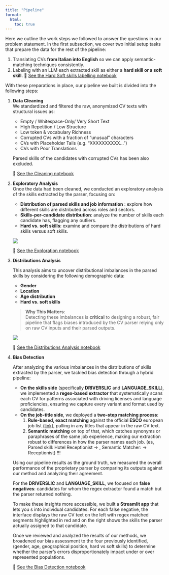```yaml
---
title: "Pipeline"
format:
  html:
    toc: true
---
```


Here we outline the work steps we followed to answer the questions in our problem statement. In the first subsection, we cover two initial setup tasks that prepare the data for the rest of the pipeline:

1. Translating CVs **from Italian into English** so we can apply semantic-matching techniques consistently. 
2. Labeling with an LLM each extracted skill as either a **hard skill or a soft skill**. 🔗 [See the Hard Soft skills labelling notebook](../hiring_cv_bias/hard_soft_skills_labelling/hard_soft_skill_labelling.html)   

With these preparations in place, our pipeline we built is divided into the following steps:

1. **Data Cleaning**  
   We standardized and filtered the raw, anonymized CV texts with structural issues as:
   - Empty / Whitespace-Only/ Very Short Text
   - High Repetition / Low Structure
   - Low token & vocabulary Richness
   - Corrupted CVs with a fraction of “unusual” characters
   - CVs with Placeholder Tails (e.g. “XXXXXXXXXX…”)
   - CVs with Poor Translations

   Parsed skills of the candidates with corrupted CVs has been also excluded.

   🔗 [See the Cleaning notebook](../notebooks/data_cleaning.html)

2. **Exploratory Analysis**  
   Once the data had been cleaned, we conducted an exploratory analysis of the skills extracted by the parser, focusing on:
   - **Distribution of parsed skills and job information** : explore how different skills are distributed across roles and sectors.
   - **Skills-per-candidate distribution**: analyze the number of skills each candidate has, flagging any outliers.
   - **Hard vs. soft skills**: examine and compare the distributions of hard skills versus soft skills.

   ![](../pages/images/skill_distribution.png){.lightbox style="max-width: 90%;"}


   🔗 [See the Exploration notebook](../notebooks/data_exploration.html)

3. **Distributions Analysis**  

   This analysis aims to uncover distributional imbalances in the parsed skills by considering the following demographic data:
   - **Gender**
   - **Location**
   - **Age distribution**
   - **Hard vs. soft skills**

   >**Why This Matters**: <br>
   > Detecting these imbalances is **critical** to designing a robust, fair pipeline that flags biases introduced by the CV parser relying only on raw CV inputs and their parsed outputs.  
   
   ![](../pages/images/gender_distribution.png){.lighbox} 

   🔗 [See the Distributions Analysis notebook](../notebooks/distributions_analysis.html)

4. **Bias Detection**  

   After analyzing the various imbalances in the distributions of skills extracted by the parser, we tackled bias detection through a hybrid pipeline:

   * **On the skills side** (specifically **DRIVERSLIC** and **LANGUAGE\_SKILL**), we implemented a **regex-based extractor** that systematically scans each CV for patterns associated with driving licenses and language proficiencies, ensuring we capture every variant and format used by candidates.
   * **On the job-title side**, we deployed a **two-step matching process**:
      1. **Rule-based, exact matching** against the official **ESCO** european job list [(link)](https://esco.ec.europa.eu/en/about-esco ), pulling in any titles that appear in the raw CV text.
      2. **Semantic matching** on top of that, which catches synonyms or paraphrases of the same job experience, making our extraction robust to differences in how the parser names each job.
      (es,  Parsed skill: Hotel Receptionist -> , Semantic Matcher: -> Receptionist) !!!
    
   Using our pipeline results as the ground truth, we measured the overall performance of the proprietary parser by comparing its outputs against our method and analyzing their agreement.

   For the **DRIVERSLIC** and **LANGUAGE_SKILL**, we focused on **false negatives**: candidates for whom the regex extractor found a match but the parser returned nothing. 
   
   To make these insights more accessible, we built a **Streamlit app** that lets you s into individual candidates. For each false negative, the interface displays the raw CV text on the left with regex matched segments highlighted in red and on the right shows the skills the parser actually assigned to that candidate.

   Once we reviewed and analyzed the results of our methods, we broadened our bias assessment to the four previously identified, (gender, age, geographical position, hard vs soft skills) to determine whether the parser’s errors disproportionately impact under or over represented populations.

   🔗 [See the Bias Detection notebook](../notebooks/bias_detection.html)

